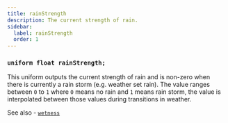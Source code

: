 ```yaml
---
title: rainStrength
description: The current strength of rain.
sidebar:
  label: rainStrength
  order: 1
---
```


### `uniform float rainStrength;`

This uniform outputs the current strength of rain and is non-zero when there is currently a rain storm (e.g. weather set rain). The value ranges between `0` to `1` where `0` means no rain and `1` means rain storm, the value is interpolated between those values during transitions in weather.

See also - [`wetness`](/reference/uniforms/general/wetness)